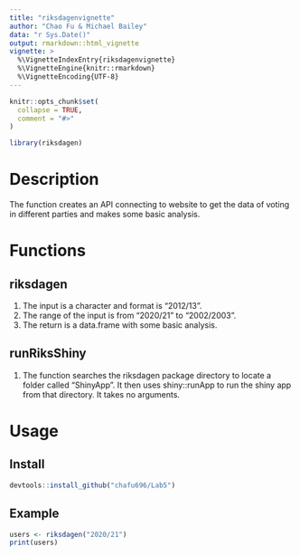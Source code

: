 ```yaml
---
title: "riksdagenvignette"
author: "Chao Fu & Michael Bailey"
data: "r Sys.Date()"
output: rmarkdown::html_vignette
vignette: >
  %\VignetteIndexEntry{riksdagenvignette}
  %\VignetteEngine{knitr::rmarkdown}
  %\VignetteEncoding{UTF-8}
---
```


```r
knitr::opts_chunk$set(
  collapse = TRUE,
  comment = "#>"
)
```

```r
library(riksdagen)
```
# Description
The function creates an API connecting to website to get the data of voting in different parties and makes some basic analysis.

# Functions

## riksdagen
1. The input is a character and format is "2012/13".
1. The range of the input is from "2020/21" to "2002/2003".
1. The return is a data.frame with some basic analysis.

## runRiksShiny
1. The function searches the riksdagen package directory to locate a folder called "ShinyApp". It then uses shiny::runApp to run the shiny app from that directory. It takes no arguments.

# Usage

## Install

```r
devtools::install_github("chafu696/Lab5")

```

## Example

```r
users <- riksdagen("2020/21")
print(users)

```
